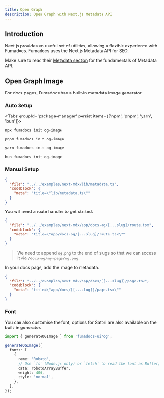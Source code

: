 ```yaml
---
title: Open Graph
description: Open Graph with Next.js Metadata API
---
```


## Introduction

Next.js provides an useful set of utilities, allowing a flexible experience with Fumadocs.
Fumadocs uses the Next.js Metadata API for SEO.

Make sure to read their [Metadata section](https://nextjs.org/docs/app/building-your-application/optimizing/metadata) for the fundamentals of Metadata API.

## Open Graph Image

For docs pages, Fumadocs has a built-in metadata image generator.

### Auto Setup

<Tabs groupId='package-manager' persist items={['npm', 'pnpm', 'yarn', 'bun']}>

```bash tab="npm"
npx fumadocs init og-image
```

```bash tab="pnpm"
pnpm fumadocs init og-image
```

```bash tab="yarn"
yarn fumadocs init og-image
```

```bash tab="bun"
bun fumadocs init og-image
```

</Tabs>

### Manual Setup

```json doc-gen:file
{
  "file": "../../examples/next-mdx/lib/metadata.ts",
  "codeblock": {
    "meta": "title=\"lib/metadata.ts\""
  }
}
```

You will need a route handler to get started.

```json doc-gen:file
{
  "file": "../../examples/next-mdx/app/docs-og/[...slug]/route.tsx",
  "codeblock": {
    "meta": "title=\"app/docs-og/[...slug]/route.tsx\""
  }
}
```

> We need to append `og.png` to the end of slugs so that we can access it via `/docs-og/my-page/og.png`.

In your docs page, add the image to metadata.

```json doc-gen:file
{
  "file": "../../examples/next-mdx/app/docs/[[...slug]]/page.tsx",
  "codeblock": {
    "meta": "title=\"app/docs/[[...slug]]/page.tsx\""
  }
}
```

### Font

You can also customise the font, options for Satori are also available on the built-in generator.

```ts
import { generateOGImage } from 'fumadocs-ui/og';

generateOGImage({
  fonts: [
    {
      name: 'Roboto',
      // Use `fs` (Node.js only) or `fetch` to read the font as Buffer/ArrayBuffer and provide `data` here.
      data: robotoArrayBuffer,
      weight: 400,
      style: 'normal',
    },
  ],
});
```
